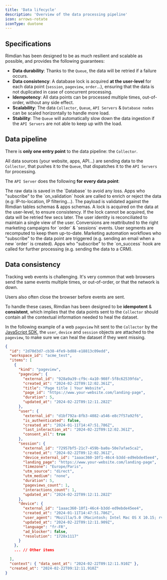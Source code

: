 ```yaml
---
title: 'Data lifecycle'
description: 'Overview of the data processing pipeline'
icon: arrows-rotate
iconType: duotone
---
```


## Specifications

Rimdian has been designed to be as much resilient and scalable as possible, and provides the following guarantees:

- **Data durability**: Thanks to the `Queue`, the data will be retried if a failure occurs.
- **Data consistency**: A database lock is acquired **at the user-level** for each data point (`session`, `pageview`, `order`...), ensuring that the data is not duplicated in case of concurrent processing.
- **Idempotency**: All data points can be processed multiple times, out-of-order, without any side effect.
- **Scalability**: The data `Collector`, `Queue`, `API Servers` & `Database nodes` can be scaled horizontally to handle more load.
- **Stability**: The `Queue` will automatically slow down the data ingestion if the `API Servers` are not able to keep up with the load.

## Data pipeline

There is **only one entry point** to the data pipeline: the `Collector`.

All data sources (your website, apps, API...) are sending data to the `Collector`, that pushes it to the `Queue`, that dispatches it to the `API Servers` for processing.

The `API Server` does the following **for every data point**:

<Steps>
<Step title="Persist the data">
The raw data is saved in the `Database` to avoid any loss.
</Step>
<Step title="Enrich or reject the data">
Apps who "subscribe" to the `on_validation` hook are called to enrich or reject the data (e.g: IP-to-location, IP filtering…).
</Step>
<Step title="Validate the data">
The payload is validated against the Rimdian tables schemas & apps schemas.
</Step>
<Step title="Acquire a lock">
A lock is acquired on the data at the user-level, to ensure consistency. If the lock cannot be acquired, the data will be retried few secs later.
</Step>
<Step title="Reconciliate the user identity">
The user identity is reconciliated to maintain a single view of the user.
</Step>
<Step title="Reattribute conversions">
Conversions are reattributed to the right marketing campaigns for `order` & `sessions` events.
</Step>
<Step title="Recompute user segments">
User segments are recomputed to keep them up-to-date.
</Step>
<Step title="Trigger workflows">
Marketing automation workflows who "subscribe" to the data point are triggered (e.g. sending an email when a new `order` is created).
</Step>
<Step title="Forward the data">
Apps who "subscribe" to the `on_success` hook are called for further processing (e.g. sending the data to a CRM).
</Step>
</Steps>

## Data consistency

Tracking web events is challenging. It's very common that web browsers send the same events multiple times, or out-of-order, or that the network is down.

Users also often close the browser before events are sent.

To handle these cases, Rimdian has been designed to be **idempotent** & **consistent**, which implies that the data points sent to the `Collector` should contain all the contextual information needed to heal the dataset.

In the following example of a web `pageview` hit sent to the `Collector` by the [JavaScript SDK](/javascript-sdk), the `user`, `device` and `session` objects are attached to the `pageview`, to make sure we can heal the dataset if they went missing.

```json
{
  "id": "2d70d3d7-cb38-4fe9-bd88-e18813c09edd",
  "workspace_id": "acme_test",
  "items": [
    {
      "kind": "pageview",
      "pageview": {
        "external_id": "928a9a39-cf9c-4a10-908f-5f8c62539fda",
        "created_at": "2024-02-22T09:12:02.361Z",
        "title": "Page title | Your Website",
        "page_id": "https://www.your-website.com/landing-page",
        "duration": 5,
        "updated_at": "2024-02-22T09:12:11.282Z"
      },
      "user": {
        "external_id": "d1bf792a-8fb3-4082-a546-e8c7f57a92f6",
        "is_authenticated": false,
        "created_at": "2024-01-11T14:47:51.786Z",
        "last_interaction_at": "2024-02-22T09:12:02.361Z",
        "consent_all": true
      },
      "session": {
        "external_id": "72957bf5-21c7-459b-ba0a-50e7afae5ca2",
        "created_at": "2024-02-22T09:12:02.361Z",
        "device_external_id": "1aaac360-10f1-46c4-b3dd-ed9ebde45ee4",
        "landing_page": "https://www.your-website.com/landing-page",
        "timezone": "Europe/Paris",
        "utm_source": "direct",
        "utm_medium": "none",
        "duration": 5,
        "pageviews_count": 1,
        "interactions_count": 1,
        "updated_at": "2024-02-22T09:12:11.282Z"
      },
      "device": {
        "external_id": "1aaac360-10f1-46c4-b3dd-ed9ebde45ee4",
        "created_at": "2024-01-11T14:47:51.786Z",
        "user_agent": "Mozilla/5.0 (Macintosh; Intel Mac OS X 10.15; rv:122.0) Gecko/20100101 Firefox/122.0",
        "updated_at": "2024-02-22T09:12:11.909Z",
        "language": "fr-FR",
        "ad_blocker": false,
        "resolution": "1728x1117"
      }
    },
    ... // Other items

  ],
  "context": { "data_sent_at": "2024-02-22T09:12:11.910Z" },
  "created_at": "2024-02-22T09:12:11.910Z"
}
```